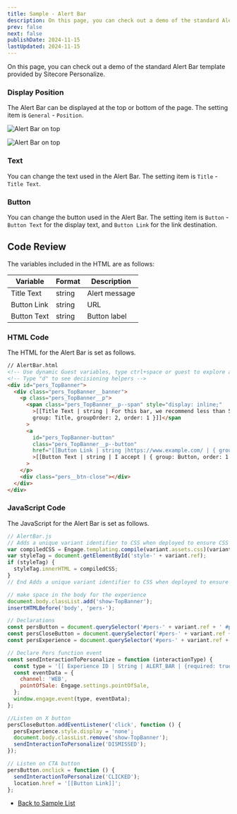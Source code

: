 ```yaml
---
title: Sample - Alert Bar
description: On this page, you can check out a demo of the standard Alert Bar template provided by Sitecore Personalize.
prev: false
next: false
publishDate: 2024-11-15
lastUpdated: 2024-11-15
---
```


On this page, you can check out a demo of the standard Alert Bar template provided by Sitecore Personalize.

### Display Position

The Alert Bar can be displayed at the top or bottom of the page. The setting item is `General` - `Position`.

![Alert Bar on top](../../../../assets/personalize/alertbar01.png)

![Alert Bar on top](../../../../assets/personalize/alertbar02.png)

### Text

You can change the text used in the Alert Bar. The setting item is `Title` - `Title Text`.

### Button

You can change the button used in the Alert Bar. The setting item is `Button` - `Button Text` for the display text, and `Button Link` for the link destination.

## Code Review

The variables included in the HTML are as follows:

| Variable    | Format | Description   |
| ----------- | ------ | ------------- |
| Title Text  | string | Alert message |
| Button Link | string | URL           |
| Button Text | string | Button label  |

### HTML Code

The HTML for the Alert Bar is set as follows.

```html
// AlertBar.html
<!-- Use dynamic Guest variables, type ctrl+space or guest to explore available entities.-->
<!-- Type "d" to see decisioning helpers -->
<div id="pers_TopBanner">
  <div class="pers_TopBanner__banner">
    <p class="pers_TopBanner__p">
      <span class="pers_TopBanner__p--span" style="display: inline;"
        >[[Title Text | string | For this bar, we recommend less than 50 characters| {max: 50 ,
        group: Title, groupOrder: 2, order: 1 }]]</span
      >
      <a
        id="pers_TopBanner-button"
        class="pers_TopBanner__p--button"
        href="[[Button Link | string |https://www.example.com/ | { group: Button , required: false, order: 2 } ]]"
        >[[Button Text | string | I accept | { group: Button, order: 1 }]]</a
      >
    </p>
    <div class="pers__btn-close"></div>
  </div>
</div>
```

### JavaScript Code

The JavaScript for the Alert Bar is set as follows.

```js
// AlertBar.js
// Adds a unique variant identifier to CSS when deployed to ensure CSS does not impact styling of other elements.
var compiledCSS = Engage.templating.compile(variant.assets.css)(variant);
var styleTag = document.getElementById('style-' + variant.ref);
if (styleTag) {
  styleTag.innerHTML = compiledCSS;
}
// End Adds a unique variant identifier to CSS when deployed to ensure CSS does not impact styling of other elements.

// make space in the body for the experience
document.body.classList.add('show-TopBanner');
insertHTMLBefore('body', 'pers-');

// Declarations
const persButton = document.querySelector('#pers-' + variant.ref + ' #pers_TopBanner-button');
const persCloseButton = document.querySelector('#pers-' + variant.ref + ' .pers__btn-close');
const persExperience = document.querySelector('#pers-' + variant.ref + ' #pers_TopBanner');

// Declare Pers function event
const sendInteractionToPersonalize = function (interactionType) {
  const type = '[[ Experience ID | String | ALERT_BAR | {required: true}]]_' + interactionType;
  const eventData = {
    channel: 'WEB',
    pointOfSale: Engage.settings.pointOfSale,
  };
  window.engage.event(type, eventData);
};

//Listen on X button
persCloseButton.addEventListener('click', function () {
  persExperience.style.display = 'none';
  document.body.classList.remove('show-TopBanner');
  sendInteractionToPersonalize('DISMISSED');
});

// Listen on CTA button
persButton.onclick = function () {
  sendInteractionToPersonalize('CLICKED');
  location.href = '[[Button Link]]';
};
```

- [Back to Sample List](/en/personalize/sample/)

